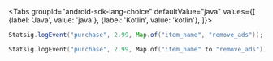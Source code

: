 
<Tabs
  groupId="android-sdk-lang-choice"
  defaultValue="java"
  values={[
    {label: 'Java', value: 'java'},
    {label: 'Kotlin', value: 'kotlin'},
  ]}>
  <TabItem value="java">

```java
Statsig.logEvent("purchase", 2.99, Map.of("item_name", "remove_ads"));
```

  </TabItem>
  <TabItem value="kotlin">

```kotlin
Statsig.logEvent("purchase", 2.99, Map.of("item_name" to "remove_ads"))
```

  </TabItem>
</Tabs>
